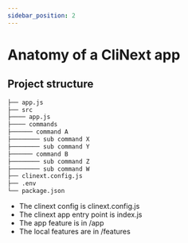 ```yaml
---
sidebar_position: 2
---
```


# Anatomy of a CliNext app

## Project structure
```bash
├── app.js
├── src
├──── app.js
├──── commands
├────── command A
├──────── sub command X
├──────── sub command Y
├────── command B
├──────── sub command Z
├──────── sub command W
├── clinext.config.js
├── .env
└── package.json
```

- The clinext config is clinext.config.js
- The clinext app entry point is index.js
- The app feature is in /app
- The local features are in /features

